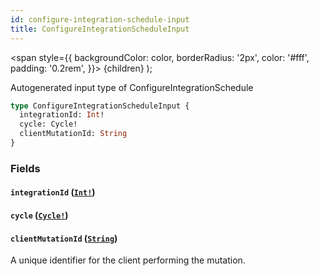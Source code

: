 ```yaml
---
id: configure-integration-schedule-input
title: ConfigureIntegrationScheduleInput
---
```


<span
style={{
      backgroundColor: color,
      borderRadius: '2px',
      color: '#fff',
      padding: '0.2rem',
    }}>
{children}
</span>
);

Autogenerated input type of ConfigureIntegrationSchedule

```graphql
type ConfigureIntegrationScheduleInput {
  integrationId: Int!
  cycle: Cycle!
  clientMutationId: String
}
```

### Fields

#### `integrationId` ([`Int!`](/api/scalars/int))

#### `cycle` ([`Cycle!`](/api/enums/cycle))

#### `clientMutationId` ([`String`](/api/scalars/string))

A unique identifier for the client performing the mutation.
